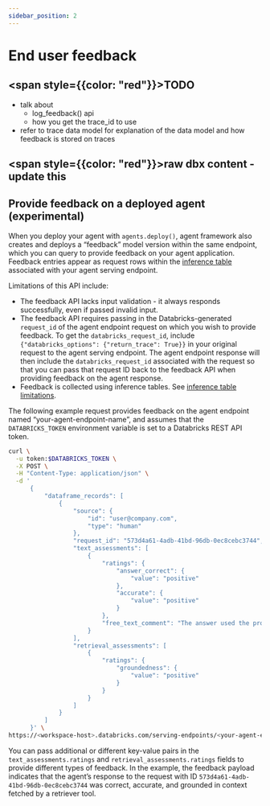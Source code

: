```yaml
---
sidebar_position: 2
---
```




# End user feedback

## <span style={{color: "red"}}>TODO</span>


- talk about
    - log_feedback() api 
    - how you get the trace_id to use
- refer to trace data model for explanation of the data model and how feedback is stored on traces


## <span style={{color: "red"}}>raw dbx content - update this </span>

## <a id="provide-feedback"></a>Provide feedback on a deployed agent (experimental)

When you deploy your agent with `agents.deploy()`, agent framework also creates and deploys a “feedback” model version within the same endpoint, which you can query to provide feedback on your agent application. Feedback entries appear as request rows within the [inference table](#agent-inference-tables) associated with your agent serving endpoint.


Limitations of this API include:

- The feedback API lacks input validation - it always responds successfully, even if passed invalid input.
- The feedback API requires passing in the Databricks-generated `request_id` of the agent endpoint request on which you wish to provide feedback. To get the `databricks_request_id`, include `{"databricks_options": {"return_trace": True}}` in your original request to the agent serving endpoint. The agent endpoint response will then include the `databricks_request_id` associated with the request so that you can pass that request ID back to the feedback API when providing feedback on the agent response.
- Feedback is collected using inference tables. See [inference table limitations](https://docs.databricks.com/aws/en/ai-gateway/inference-tables.md#limitations).

The following example request provides feedback on the agent endpoint named “your-agent-endpoint-name”, and assumes that the `DATABRICKS_TOKEN` environment variable is set to a Databricks REST API token.

```bash
curl \
  -u token:$DATABRICKS_TOKEN \
  -X POST \
  -H "Content-Type: application/json" \
  -d '
      {
          "dataframe_records": [
              {
                  "source": {
                      "id": "user@company.com",
                      "type": "human"
                  },
                  "request_id": "573d4a61-4adb-41bd-96db-0ec8cebc3744",
                  "text_assessments": [
                      {
                          "ratings": {
                              "answer_correct": {
                                  "value": "positive"
                              },
                              "accurate": {
                                  "value": "positive"
                              }
                          },
                          "free_text_comment": "The answer used the provided context to talk about DLT"
                      }
                  ],
                  "retrieval_assessments": [
                      {
                          "ratings": {
                              "groundedness": {
                                  "value": "positive"
                              }
                          }
                      }
                  ]
              }
          ]
      }' \
https://<workspace-host>.databricks.com/serving-endpoints/<your-agent-endpoint-name>/served-models/feedback/invocations
```

You can pass additional or different key-value pairs in the `text_assessments.ratings` and `retrieval_assessments.ratings` fields to provide different types of feedback. In the example, the feedback payload indicates that the agent’s response to the request with ID `573d4a61-4adb-41bd-96db-0ec8cebc3744` was correct, accurate, and grounded in context fetched by a retriever tool.

